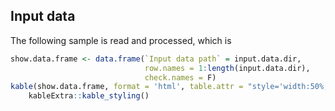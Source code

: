 ## Input data

The following sample is read and processed, which is

```{r echo=FALSE, results='asis', out.width='70%'}
show.data.frame <- data.frame(`Input data path` = input.data.dir, 
                              row.names = 1:length(input.data.dir), 
                              check.names = F)
kable(show.data.frame, format = 'html', table.attr = "style='width:50%;'") %>%
    kableExtra::kable_styling()
```
